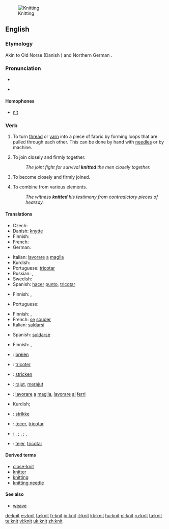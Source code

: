 [[Image:Purl2.jpg|thumb|Knitting]]
==English==

{{wikipedia|Knitting}}

===Etymology===
Akin to Old Norse {{term|knýta}} (Danish {{term|knytte}}) and Northern German {{term|knütten}}.

===Pronunciation===
* {{IPA|/'nɪt/}}
* {{audio|en-uk-knit.ogg|Audio (UK)}}
*: {{rhymes|ɪt}}

====Homophones====
* [[nit]]

===Verb===
{{en-verb|knit|t|ed}}

# To turn [[thread]] or [[yarn]] into a piece of fabric by forming loops that are pulled through each other. This can be done by hand with [[needle]]s or by machine.
# {{figurative}} To join closely and firmly together.
#: ''The joint fight for survival '''knitted''' the men closely together.''
# {{intransitive}} To become closely and firmly joined. 
# To combine from various elements.
#: ''The witness '''knitted''' his testimony from contradictory pieces of hearsay.''

====Translations====
{{trans-top|to make fabric}}
* Czech: {{t-|cs|plést}}
* Danish: [[knytte]]
* Finnish: {{t-|fi|neuloa}}
* French: {{t+|fr|tricoter}}
* German: {{term|stricken|lang=de}}
{{trans-mid}}
* Italian: [[lavorare]] [[a]] [[maglia]]
* Kurdish: {{KUchar|[[چنین]]}}
* Portuguese: [[tricotar]]
* Russian: {{t|ru|вязать|tr=v'azát'|sc=Cyrl}} {{impf}}, {{t|ru|связать|tr=sv'azát'|sc=Cyrl}} {{pf}}
* Swedish: {{t|sv|sticka}}
* Spanish: [[hacer]] [[punto]], [[tricotar]]
{{trans-bottom}}

{{trans-top|to join closely together}}
* Finnish: {{t|fi|hitsata}}, {{t|fi|yhdistää}}
{{trans-mid}}
* Portuguese: {{t+|pt|soldar}}
{{trans-bottom}}

{{trans-top|intransitive: to become closely joined}}
* Finnish: {{t+|fi|hitsautua}}, {{t|fi|yhdistyä}}
* French: [[se]] [[souder]]
* Italian: [[saldarsi]]
{{trans-mid}}
* Spanish: [[soldarse]]
{{trans-bottom}}

{{trans-top|to combine from various elements}}
* Finnish: {{t|fi|yhdistellä}}, {{t|fi|punoa}}
{{trans-mid}}
{{trans-bottom}}

{{checktrans-top}}
*{{ttbc|Dutch}}: [[breien]]
*{{ttbc|French}}: [[tricoter]]
*{{ttbc|German}}: [[stricken]]
*{{ttbc|Indonesian}}: [[rajut]], [[rajut|merajut]]
{{trans-mid}}
*{{ttbc|Italian}}: [[lavorare]] [[a]] [[maglia]], [[lavorare]] [[ai]] [[ferri]]
* Kurdish; {{KUchar|[[چنین]]}}
*{{ttbc|Norwegian}}: [[strikke]]
*{{ttbc|Portuguese}}: [[tecer]], [[tricotar]]
* {{ttbc|Russian}}: {{t|ru|соединять|tr=sojedin'át'|sc=Cyrl}} {{impf}}, {{t|ru|соединить|tr=sojedinít'|sc=Cyrl}} {{pf}}; {{t|ru|скреплять|tr=skr'epl'át'|sc=Cyrl}} {{impf}}, {{t|ru|скрепить|tr=skrepít'|sc=Cyrl}} {{pf}}; {{t|ru|сращивать|tr=sráš'ivat'|sc=Cyrl}} {{impf}}, {{t|ru|срастить|tr=srastít'|sc=Cyrl}} {{pf}}
*{{ttbc|Spanish}}: [[tejer]], [[tricotar]]
{{trans-bottom}}

====Derived terms====
* [[close-knit]]
* [[knitter]]
* [[knitting]]
* [[knitting needle]]

====See also====
* [[weave]]

[[de:knit]]
[[es:knit]]
[[fa:knit]]
[[fr:knit]]
[[io:knit]]
[[it:knit]]
[[kk:knit]]
[[hu:knit]]
[[pl:knit]]
[[ru:knit]]
[[ta:knit]]
[[te:knit]]
[[vi:knit]]
[[uk:knit]]
[[zh:knit]]